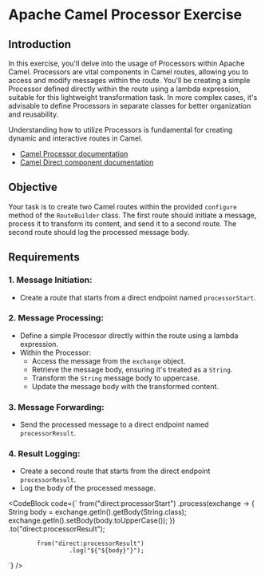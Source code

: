 
# Apache Camel Processor Exercise

## Introduction
In this exercise, you'll delve into the usage of Processors within Apache Camel. Processors are vital components in Camel routes, allowing you to access and modify messages within the route. You'll be creating a simple Processor defined directly within the route using a lambda expression, suitable for this lightweight transformation task. In more complex cases, it's advisable to define Processors in separate classes for better organization and reusability.

Understanding how to utilize Processors is fundamental for creating dynamic and interactive routes in Camel.

- [Camel Processor documentation](https://camel.apache.org/manual/latest/processor.html)
- [Camel Direct component documentation](https://camel.apache.org/components/latest/direct-component.html)

## Objective
Your task is to create two Camel routes within the provided `configure` method of the `RouteBuilder` class. The first route should initiate a message, process it to transform its content, and send it to a second route. The second route should log the processed message body.

## Requirements

### 1. **Message Initiation**:
   - Create a route that starts from a direct endpoint named `processorStart`.

### 2. **Message Processing**:
   - Define a simple Processor directly within the route using a lambda expression.
   - Within the Processor:
     - Access the message from the `exchange` object.
     - Retrieve the message body, ensuring it's treated as a `String`.
     - Transform the `String` message body to uppercase.
     - Update the message body with the transformed content.

### 3. **Message Forwarding**:
   - Send the processed message to a direct endpoint named `processorResult`.

### 4. **Result Logging**:
   - Create a second route that starts from the direct endpoint `processorResult`.
   - Log the body of the processed message.


<CodeBlock code={`
            from("direct:processorStart")
                     .process(exchange -> {
                        String body = exchange.getIn().getBody(String.class);
                        exchange.getIn().setBody(body.toUpperCase());
                     })
                     .to("direct:processorResult");

            from("direct:processorResult")
                     .log("${"${body}"}");
`} />